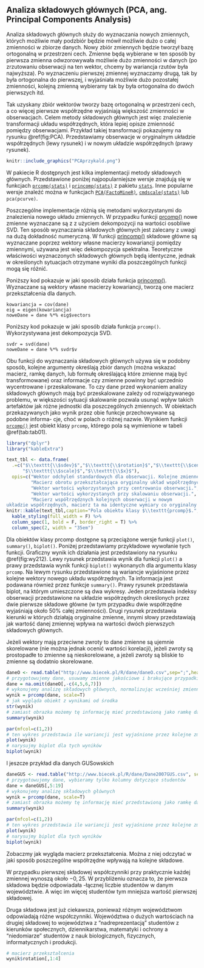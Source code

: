 ## Analiza składowych głównych (PCA, ang. Principal Components Analysis) {#part_21}

Analiza składowych głównych służy do wyznaczania nowych zmiennych, których
możliwie mały podzbiór będzie mówił możliwie dużo o całej zmienności w zbiorze
danych. Nowy zbiór zmiennych będzie tworzył bazę ortogonalną w przestrzeni cech.
Zmienne będą wybierane w ten sposób by pierwsza zmienna odwzorowywała możliwie dużo zmienności w danych (po zrzutowaniu obserwacji na ten wektor, chcemy by
wariancja rzutów była najwyższa). Po wyznaczeniu pierwszej zmiennej wyznaczamy
drugą, tak by była ortogonalna do pierwszej, i wyjaśniała możliwie dużo pozostałej
zmienności, kolejną zmienną wybieramy tak by była ortogonalna do dwóch pierwszych itd.

Tak uzyskany zbiór wektorów tworzy bazę ortogonalną w przestrzeni cech, a co
więcej pierwsze współrzędne wyjaśniają większość zmienności w obserwacjach. Celem metody składowych głównych jest więc znalezienie transformacji układu współrzędnych, która lepiej opisze zmienność pomiędzy obserwacjami. Przykład takiej
transformacji pokazujemy na rysunku \@ref(fig:PCA). Przedstawiamy obserwacje w oryginalnym układzie współrzędnych (lewy rysunek) i w nowym układzie współrzędnych
(prawy rysunek).

```r
knitr::include_graphics("PCAprzykald.png")
```
W pakiecie R dostępnych jest kilka implementacji metody składowych głównych.
Przedstawione poniżej najpopularniejsze wersje znajdują się w funkcjach [`prcomp(stats)`](https://rdrr.io/r/stats/prcomp.html)
i [`princomp(stats)`](https://rdrr.io/r/stats/princomp.html) z pakietu [`stats`](https://rdrr.io/r/#stats). Inne popularne wersje znaleźć można w funkcjach [`PCA(FactoMineR)`](https://rdrr.io/cran/FactoMineR/man/PCA.html), [`cmdscale(stats)`](https://rdrr.io/r/stats/cmdscale.html) lub `pca(pcurve)`.

Poszczególne implementacje różnią się metodami wykorzystanymi do znalezienia
nowego układu zmiennych. W przypadku funkcji [prcomp()](https://rdrr.io/r/stats/princomp.html) nowe zmienne wyznaczane są z z użyciem dekompozycji na wartości osobliwe SVD. Ten sposób wyznaczania
składowych głównych jest zalecany z uwagi na dużą dokładność numeryczną. W
funkcji [princomp()](https://rdrr.io/r/stats/princomp.html) składowe główne są wyznaczane poprzez wektory własne macierzy kowariancji pomiędzy zmiennymi, używana jest więc dekompozycja spektralna.
Teoretyczne właściwości wyznaczonych składowych głównych będą identyczne, jednak w określonych sytuacjach otrzymane wyniki dla poszczególnych funkcji mogą
się różnić.

Poniższy kod pokazuje w jaki sposób działa funkcja [princomp()](https://rdrr.io/r/stats/princomp.html). Wyznaczane
są wektory własne macierzy kowariancji, tworzą one macierz przekształcenia dla
danych.
```
kowariancja = cov(dane)
eig = eigen(kowariancja)
noweDane = dane %*% eig$vectors
```
Poniższy kod pokazuje w jaki sposób działa funkcja `prcomp()`. Wykorzystywana
jest dekompozycja SVD.
```
svdr = svd(dane)
noweDane = dane %*% svdr$v
```
Obu funkcji do wyznaczania składowych głównych używa się w podobny sposób,
kolejne argumenty określają zbiór danych (można wskazać macierz, ramkę danych,
lub formułę określającą które zmienne mają być transformowane) oraz informacje
czy zmienne powinny być uprzednio wycentrowane i przeskalowane. To czy dane
przed wykonaniem analizy składowych głównych mają być przeskalowane zależy od
rozwiązywanego problemu, w większości sytuacji skalowanie pozwala usunąć wpływ
takich artefaktów jak różne jednostki dla poszczególnych zmiennych. W obiektach
przekazywanych jako wynik przez obie funkcje przechowywane są podobne informa-
cje, choć w polach o różnej nazwie. Wynikiem funkcji [`prcomp()`](https://rdrr.io/r/stats/princomp.html)  jest obiekt klasy
`prcomp`, którego pola są wymienione w tabeli \@ref(tab:tab01).

```r
library("dplyr")
library("kableExtra")
```
```r
text_tbl <- data.frame(
  .=c("$\\texttt{\\$sdev}$","$\\texttt{\\$rotation}$","$\\texttt{\\$center}$",
      "$\\texttt{\\$scale}$","$\\texttt{\\$x}$"),
  opis=c("Wektor odchyleń standardowych dla obserwacji. Kolejne zmienne odpowiadają odchyleniom standardowym liczonym dla kolejnych składowych głównych.",
         "Macierz obrotu przekształcająca oryginalny układ współrzędnych w nowy układ współrzędnych.",
         "Wektor wartości wykorzystanych przy centrowaniu obserwacji.",
         "Wektor wartości wykorzystanych przy skalowaniu obserwacji.",
         "Macierz współrzędznych kolejnych obserwacji w nowym
układzie współrzędnych, macierz ta ma identyczne wymiary co oryginalny zbiór zmiennych."))
knitr::kable(text_tbl,caption="Pola obiektu klasy $\\texttt{prcomp}$.",escape = F) %>%
  kable_styling(full_width = F) %>%
  column_spec(1, bold = F, border_right = T) %>%
  column_spec(2, width = "35em")
```
Dla obiektów klasy prcomp dostępne są przeciążone wersje funkcji `plot()`, `summary()`,
`biplot()`. Poniżej przedstawiamy przykładowe wywołanie tych funkcji. Graficzny
wynik ich działania jest przedstawiony na rysunku \@ref(fig:wy212). Lewy rysunek przedstawia
wynik dla funkcji `plot()` a prawy przedstawia wynik funkcji `biplot()` wykonanych
dla argumentu klasy `prcomp`. Na lewym rysunku przedstawione są wariancje wyjaśnione przez kolejne wektory nowego układu współrzędnych. Ta informacja jest
podawana również przez funkcje `summary()`. Prawy rysunek przedstawia biplot, na
którym umieszczone są dwa wykresy. Jeden przedstawia indeksy obserwacji przedstawione na układzie współrzędnych określonych przez dwie pierwsze składowe główne
(w tym przypadku dwie współrzędne wyjaśniają około $50\%$ całej zmienności). Drugi
rysunek przedstawia kierunki w których działają oryginalne zmienne, innymi słowy
przedstawiają jak wartość danej zmiennej wpływa na wartości dwóch pierwszych
składowych głównych.

Jeżeli wektory mają przeciwne zwroty to dane zmienne są ujemnie skorelowane
(nie można jednak ocenić wartości korelacji), jeżeli zwroty są prostopadłe to zmienne są nieskorelowane, a jeżeli zwroty są bliskie to zmienne są dodatnio skorelowane.
```r
daneO <- read.table("http://www.biecek.pl/R/dane/daneO.csv",sep=";",header = TRUE)
# przygotowujemy dane, usuwamy zmienne jakościowe i brakujące przypadki
dane = na.omit(daneO[,-c(4,5,6,7)])
# wykonujemy analizę składowych głównych, normalizując wcześniej zmienne
wynik = prcomp(dane, scale=T)
# jak wygląda obiekt z wynikami od środka
str(wynik)
# zamiast obrazka możemy tę informację mieć przedstawioną jako ramkę danych
summary(wynik)
```
```r
par(mfcol=c(1,2))
# ten wykres przedstawia ile wariancji jest wyjaśnione przez kolejne zmienne
plot(wynik)
# narysujmy biplot dla tych wyników
biplot(wynik)
```

I jeszcze przykład dla danych GUSowskich

```r
daneGUS <- read.table("http://www.biecek.pl/R/dane/Dane2007GUS.csv", sep=";", h=T, dec=",")
# przygotowujemy dane, wybieramy tylko kolumny dotyczące studentów
dane = daneGUS[,5:19]
# wykonujemy analizę składowych głównych
wynik = prcomp(dane, scale=T)
# zamiast obrazka możemy tę informację mieć przedstawioną jako ramkę danych
summary(wynik)
```
```r
par(mfcol=c(1,2))
# ten wykres przedstawia ile wariancji jest wyjaśnione przez kolejne zmienne
plot(wynik)
# narysujmy biplot dla tych wyników
biplot(wynik)
```
Zobaczmy jak wygląda macierz przekształcenia. Można z niej odczytać w jaki
sposób poszczególne współrzędne wpływają na kolejne składowe.

W przypadku pierwszej składowej współczynniki przy praktycznie każdej zmiennej wynoszą około $-0,25$. W przybliżeniu oznacza to, że pierwsza składowa będzie
odpowiadała -łącznej liczbie studentów w danym województwie. A więc im więcej
studentów tym mniejsza wartość pierwszej składowej.

Druga składowa jest już ciekawsza, ponieważ różnym województwom odpowiadają różne współczynniki. Województwa o dużych wartościach na drugiej składowej
to województwa z "nadreprezentacją" studentów z kierunków społecznych, dziennikarstwa, matematyki i ochrony a "niedomiarze" studentów z nauk biologicznych, fizycznych, informatycznych i produkcji.
```r
# macierz przekształcenia
wynik$rotation[,1:4]
```
